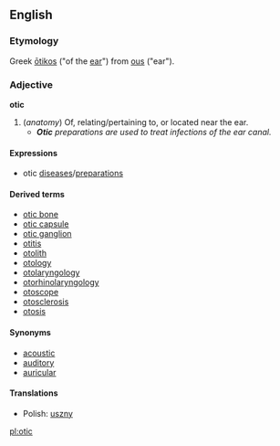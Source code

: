 ==English==
===Etymology===
Greek [[ōtikos]] ("of the [[ear]]") from [[ous]] ("ear").

===Adjective===
'''otic''' 

# (''anatomy'') Of, relating/pertaining to, or located near the ear.
#*'''''Otic''' preparations are used to treat infections of the ear canal.''

====Expressions====
*otic [[diseases]]/[[preparations]]

====Derived terms====
*[[otic bone]]
*[[otic capsule]]
*[[otic ganglion]]
*[[otitis]]
*[[otolith]]
*[[otology]]
*[[otolaryngology]]
*[[otorhinolaryngology]]
*[[otoscope]]
*[[otosclerosis]]
*[[otosis]]

====Synonyms====
*[[acoustic]]
*[[auditory]]
*[[auricular]]

====Translations====
*Polish: [[uszny]]

[[pl:otic]]
